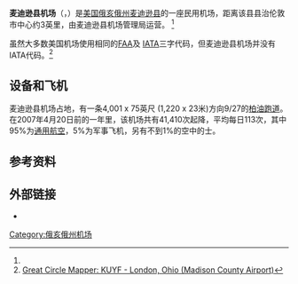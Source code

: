 {{coord|39|55|58|N|083|27|43|W|type:airport_region:US|display=title}}
{{Infobox airport
| name         = 麦迪逊县机场
| image        = 
| IATA         = <!--not UYF-->
| ICAO         = KUYF
| FAA          = UYF
| type         = 民用
| owner        = 麦迪逊县机场管理局
| operator     = 
| city-served  = 
| location     = [[俄亥俄州|俄亥俄州]][[伦敦_(俄亥俄州)|伦敦]]
| elevation-f  = 1,081
| elevation-m  = 329
| website      = 
| r1-number    = 9/27
| r1-length-f  = 4,001
| r1-length-m  = 1,220
| r1-surface   = Asphalt
| stat-year    = 2007
| stat1-header = 起降架次
| stat1-data   = 41,410
| footnotes    = Source: [[美国联邦航空管理局|美国联邦航空管理局]]<ref name=FAA>{{FAA-airport|ID=UYF|use=PU|own=PU|site=18101.21*A}}，2007-12-20</ref>
}}

'''麦迪逊县机场'''（{{lang-en|Madison County Airport}}，{{airport codes||KUYF|UYF}}）是[[美国|美国]][[俄亥俄州|俄亥俄州]][[麥迪遜縣_(俄亥俄州)|麦迪逊县]]的一座民用机场，距离该县县治伦敦市中心约3英里，由麦迪逊县机场管理局运营。 <ref name=FAA />

虽然大多数美国机场使用相同的[[美国联邦航空管理局|FAA]]及 [[國際航空運輸協會|IATA]]三字代码，但麦迪逊县机场并没有IATA代码。<ref>[http://gc.kls2.com/airport/KUYF Great Circle Mapper: KUYF - London, Ohio (Madison County Airport)]</ref>

== 设备和飞机 ==
麦迪逊县机场占地{{convert|148|acre|ha}}，有一条4,001 x 75英尺 (1,220 x 23米)方向9/27的[[柏油|柏油]][[跑道|跑道]]。在2007年4月20日前的一年里，该机场共有41,410次起降，平均每日113次，其中95%为[[通用航空|通用航空]]，5%为军事飞机，另有不到1%的空中的士。
== 参考资料 ==
<references />

== 外部链接 ==
*{{US-airport-minor|UYF}}

[[Category:俄亥俄州机场|Category:俄亥俄州机场]]



{{Ohio-airport-stub}}